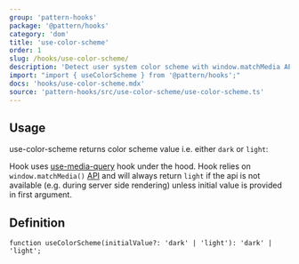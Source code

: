 ```yaml
---
group: 'pattern-hooks'
package: '@pattern/hooks'
category: 'dom'
title: 'use-color-scheme'
order: 1
slug: /hooks/use-color-scheme/
description: 'Detect user system color scheme with window.matchMedia API'
import: "import { useColorScheme } from '@pattern/hooks';"
docs: 'hooks/use-color-scheme.mdx'
source: 'pattern-hooks/src/use-color-scheme/use-color-scheme.ts'
---
```



## Usage

use-color-scheme returns color scheme value i.e. either `dark` or `light`:

<Demo data={HooksDemos.useColorSchemeDemo} />

Hook uses [use-media-query](/hooks/use-media-query/) hook under the hood.
Hook relies on `window.matchMedia()` [API](https://developer.mozilla.org/en-US/docs/Web/API/Window/matchMedia)
and will always return `light` if the api is not available (e.g. during server side rendering) unless initial value is provided in first argument.

## Definition

```tsx
function useColorScheme(initialValue?: 'dark' | 'light'): 'dark' | 'light';
```
